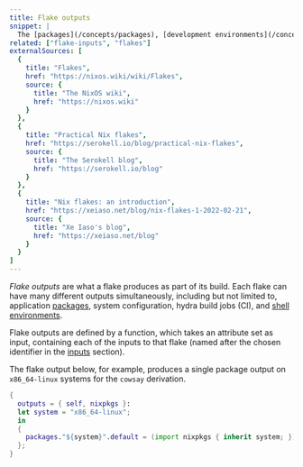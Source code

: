 ```yaml
---
title: Flake outputs
snippet: |
  The [packages](/concepts/packages), [development environments](/concepts/dev-env), and other Nix artifacts provided by a [Nix flake](/concepts/flakes)
related: ["flake-inputs", "flakes"]
externalSources: [
  {
    title: "Flakes",
    href: "https://nixos.wiki/wiki/Flakes",
    source: {
      title: "The NixOS wiki",
      href: "https://nixos.wiki"
    }
  },
  {
    title: "Practical Nix flakes",
    href: "https://serokell.io/blog/practical-nix-flakes",
    source: {
      title: "The Serokell blog",
      href: "https://serokell.io/blog"
    }
  },
  {
    title: "Nix flakes: an introduction",
    href: "https://xeiaso.net/blog/nix-flakes-1-2022-02-21",
    source: {
      title: "Xe Iaso's blog",
      href: "https://xeiaso.net/blog"
    }
  }
]
---
```


*Flake outputs* are what a flake produces as part of its build.
Each flake can have many different outputs simultaneously, including but not limited to,
application [packages](/concepts/packages),
system configuration,
hydra build jobs (CI),
and [shell environments](/concepts/dev-env).

Flake outputs are defined by a function, which takes an attribute set as input,
containing each of the inputs to that flake (named after the chosen identifier in the [inputs](/concepts/flake-inputs) section).

The flake output below, for example, produces a single package output on `x86_64-linux` systems for the `cowsay` derivation.

```nix filename=flake.nix
{
  outputs = { self, nixpkgs }:
  let system = "x86_64-linux";
  in
  {
    packages."${system}".default = (import nixpkgs { inherit system; }).cowsay;
  };
}
```
